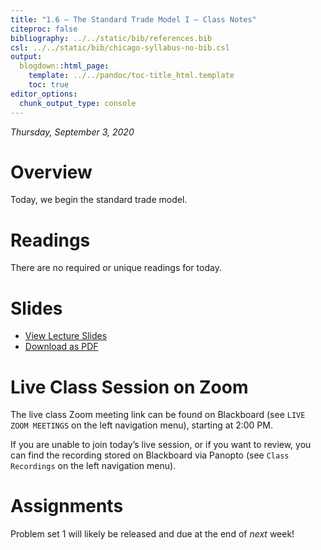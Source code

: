 ```yaml
---
title: "1.6 — The Standard Trade Model I — Class Notes"
citeproc: false
bibliography: ../../static/bib/references.bib
csl: ../../static/bib/chicago-syllabus-no-bib.csl
output:
  blogdown::html_page:
    template: ../../pandoc/toc-title_html.template
    toc: true
editor_options: 
  chunk_output_type: console
---
```


*Thursday, September 3, 2020*

# Overview

Today, we begin the standard trade model.

# Readings

There are no required or unique readings for today. 

# Slides

- [<i class="fas fa-chalkboard-teacher"></i> View Lecture Slides](/slides/1.6-slides.html)
- [<i class="fas fa-file-pdf"></i> Download as PDF](/slides/1.6-slides.pdf)

# Live Class Session on Zoom

The live class <i class="fas fa-video"></i> Zoom meeting link can be found on Blackboard (see `LIVE ZOOM MEETINGS` on the left navigation menu), starting at 2:00 PM.

If you are unable to join today's live session, or if you want to review, you can find the recording stored on Blackboard via Panopto (see `Class Recordings` on the left navigation menu).

# Assignments

Problem set 1 will likely be released and due at the end of *next* week!